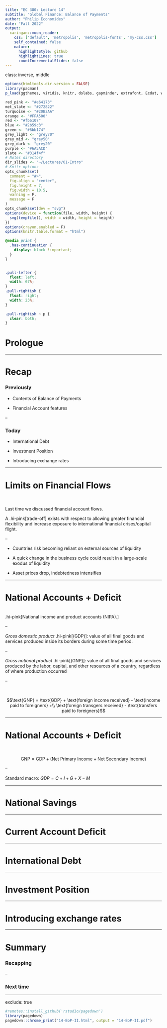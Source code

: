 ```yaml
---
title: "EC 380: Lecture 14"
subtitle: "Global Finance: Balance of Payments"
author: "Philip Economides"
date: "Fall 2022"
output:
  xaringan::moon_reader:
    css: ['default', 'metropolis', 'metropolis-fonts', 'my-css.css']
    self_contained: false
    nature:
      highlightStyle: github
      highlightLines: true
      countIncrementalSlides: false
---
```

class: inverse, middle

```r
options(htmltools.dir.version = FALSE)
library(pacman)
p_load(ggthemes, viridis, knitr, dslabs, gapminder, extrafont, Ecdat, wooldridge, tidyverse, magrittr, kableExtra, ggtext)

red_pink <- "#e64173"
met_slate <- "#272822" 
turquoise <- "#20B2AA"
orange <- "#FFA500"
red <- "#fb6107"
blue <- "#2b59c3"
green <- "#8bb174"
grey_light <- "grey70"
grey_mid <- "grey50"
grey_dark <- "grey20"
purple <- "#6A5ACD"
slate <- "#314f4f"
# Notes directory
dir_slides <- "~/Lectures/01-Intro"
# Knitr options
opts_chunk$set(
  comment = "#>",
  fig.align = "center",
  fig.height = 7,
  fig.width = 10.5,
  warning = F,
  message = F
)  
opts_chunk$set(dev = "svg")
options(device = function(file, width, height) {
  svg(tempfile(), width = width, height = height)
})
options(crayon.enabled = F)
options(knitr.table.format = "html")
```

```css
@media print {
  .has-continuation {
    display: block !important;
  }
}


.pull-lefter {
  float: left;
  width: 67%;
}
.pull-rightish {
  float: right;
  width: 25%;
}

.pull-rightish ~ p {
  clear: both;
}

```


# Prologue

---

# Recap

### Previously

* Contents of Balance of Payments

* Financial Account features

--

### Today

* International Debt

* Investment Position

* Introducing exchange rates


---


# Limits on Financial Flows


<br>

Last time we discussed financial account flows.

A .hi-pink[trade-off] exists with respect to allowing greater financial flexibility and increase exposure to international financial crises/capital flight.

--

* Countries risk becoming reliant on external sources of liquidity

* A quick change in the business cycle could result in a large-scale exodus of liquidity

* Asset prices drop, indebtedness intensifies



---


# National Accounts + Deficit

<br> .hi-pink[National income and product accounts (NIPA).]

--

_Gross domestic product_ .hi-pink[(GDP)]: value of all final goods and services produced inside its borders during some time period.

--

_Gross national product_ .hi-pink[(GNP)]: value of all final goods and services produced by the labor, capital, and other resources of a country, regardless of where production occurred

--

<br>

$$\text{GNP} = \text{GDP} + \text{foreign income received} - \text{income paid to foreigners} +\\ \text{foreign transgers received} - \text{transfers paid to foreigners}$$


---


# National Accounts + Deficit

<br>

$$\text{GNP} = \text{GDP} + (\text{Net Primary Income} + \text{Net Secondary Income})$$

--

Standard macro: $GDP = C+I+G+X-M$


---


# National Savings


---

# Current Account Deficit


---


# International Debt


---

# Investment Position


---

# Introducing exchange rates

---

# Summary

### Recapping

--

### Next time


---

exclude: true

```R
#remotes::install_github('rstudio/pagedown')
library(pagedown)
pagedown::chrome_print("14-BoP-II.html", output = "14-BoP-II.pdf")
```